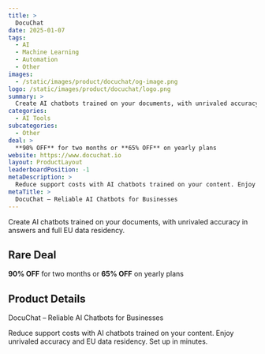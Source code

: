 ```yaml
---
title: >
  DocuChat
date: 2025-01-07
tags:
  - AI
  - Machine Learning
  - Automation
  - Other
images:
  - /static/images/product/docuchat/og-image.png
logo: /static/images/product/docuchat/logo.png
summary: >
  Create AI chatbots trained on your documents, with unrivaled accuracy in answers and full EU data residency.
categories:
  - AI Tools
subcategories:
  - Other
deal: >
  **90% OFF** for two months or **65% OFF** on yearly plans
website: https://www.docuchat.io
layout: ProductLayout
leaderboardPosition: -1
metaDescription: >
  Reduce support costs with AI chatbots trained on your content. Enjoy unrivaled accuracy and EU data residency. Set up in minutes.
metaTitle: >
  DocuChat – Reliable AI Chatbots for Businesses
---
```

Create AI chatbots trained on your documents, with unrivaled accuracy in answers and full EU data residency.

## Rare Deal

**90% OFF** for two months or **65% OFF** on yearly plans

## Product Details

DocuChat – Reliable AI Chatbots for Businesses

Reduce support costs with AI chatbots trained on your content. Enjoy unrivaled accuracy and EU data residency. Set up in minutes.
